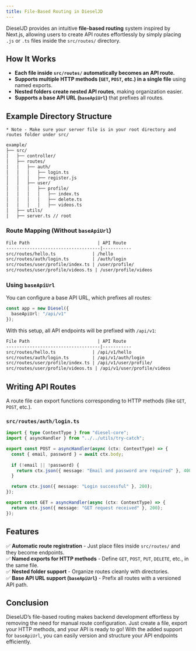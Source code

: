 ```yaml
---
title: File-Based Routing in DieselJD
---
```


DieselJD provides an intuitive **file-based routing** system inspired by Next.js, allowing users to create API routes effortlessly by simply placing `.js` or `.ts` files inside the `src/routes/` directory.

## How It Works
- **Each file inside `src/routes/` automatically becomes an API route.**
- **Supports multiple HTTP methods (`GET`, `POST`, etc.) in a single file** using named exports.
- **Nested folders create nested API routes**, making organization easier.
- **Supports a base API URL (`baseApiUrl`)** that prefixes all routes.

## Example Directory Structure
    * Note - Make sure your server file is in your root directory and routes folder under src/

```bash
example/
├── src/
│   ├── controller/
│   ├── routes/
│   │   ├── auth/
│   │   │   ├── login.ts
│   │   │   ├── register.js
│   │   ├── user/
│   │   │   ├── profile/
│   │   │   │   ├── index.ts
│   │   │   │   ├── delete.ts
│   │   │   │   ├── videos.ts
│   ├── utils/
│   ├── server.ts // root
```

### Route Mapping (Without `baseApiUrl`)

```txt
File Path                          | API Route
------------------------------------|-----------
src/routes/hello.ts              | /hello  
src/routes/auth/login.ts         | /auth/login  
src/routes/user/profile/index.ts | /user/profile/  
src/routes/user/profile/videos.ts | /user/profile/videos  
```

### Using `baseApiUrl`
You can configure a base API URL, which prefixes all routes:

```ts
const app = new Diesel({
  baseApiUrl: "/api/v1"
});
```

With this setup, all API endpoints will be prefixed with `/api/v1`:

```txt
File Path                          | API Route
------------------------------------|-----------
src/routes/hello.ts              | /api/v1/hello  
src/routes/auth/login.ts         | /api/v1/auth/login  
src/routes/user/profile/index.ts | /api/v1/user/profile/  
src/routes/user/profile/videos.ts | /api/v1/user/profile/videos  
```

## Writing API Routes
A route file can export functions corresponding to HTTP methods (like `GET`, `POST`, etc.).

### `src/routes/auth/login.ts`
```ts
import { type ContextType } from "diesel-core";
import { asyncHandler } from "../../utils/try-catch";

export const POST = asyncHandler(async (ctx: ContextType) => {
  const { email, password } = await ctx.body;
  
  if (!email || !password) {
    return ctx.json({ message: "Email and password are required" }, 400);
  }

  return ctx.json({ message: "Login successful" }, 200);
});

export const GET = asyncHandler(async (ctx: ContextType) => {
  return ctx.json({ message: "GET request received" }, 200);
});
```

## Features
✅ **Automatic route registration** - Just place files inside `src/routes/` and they become endpoints.  
✅ **Named exports for HTTP methods** - Define `GET`, `POST`, `PUT`, `DELETE`, etc., in the same file.  
✅ **Nested folder support** - Organize routes cleanly with directories.  
✅ **Base API URL support (`baseApiUrl`)** - Prefix all routes with a versioned API path.  

## Conclusion
DieselJD’s file-based routing makes backend development effortless by removing the need for manual route configuration. Just create a file, export your HTTP methods, and your API is ready to go! With the added support for `baseApiUrl`, you can easily version and structure your API endpoints efficiently.

